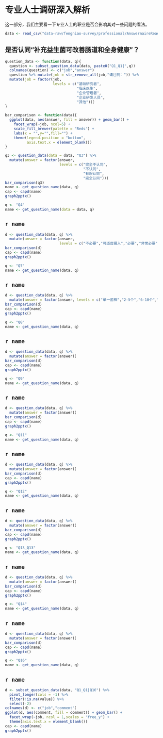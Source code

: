 # 专业人士调研深入解析 {#professional-survey-mining}


这一部分，我们主要看一下专业人士的职业是否会影响其对一些问题的看法。

```r
data <- read_csv("data-raw/fengniao-survey/professional/AnswernaireReadable.csv")

```

## 是否认同“补充益生菌可改善肠道和全身健康”？

```r
question_data <- function(data, q){
  question <- subset_question_data(data, paste0("Q1_Q1|",q))
  colnames(question) <- c("job","answer")
  question %>% mutate(job = str_remove_all(job,"请注明：")) %>%
  mutate(job = factor(job,
                      levels = c("基础研究者",
                                 "临床医生",
                                 "企业管理者",
                                 "企业研发人员",
                                 "其他")))
}

bar_comparison <- function(data){
  ggplot(data, aes(answer, fill = answer)) + geom_bar() +
    facet_wrap(~job, ncol=5) +
    scale_fill_brewer(palette = "Reds") +
    labs(x = "",y="",fill="") +
    theme(legend.position = "bottom",
          axis.text.x = element_blank())
}
```


```r
q3 <- question_data(data = data, "Q3") %>%
  mutate(answer = factor(answer,
                         levels = c("完全不认同",
                                    "不认同",
                                    "有限认同",
                                    "完全认同")))
bar_comparison(q3)
name <- get_question_name(data, q)
cap <- capd(name)
graph2pptx()
```


```r
q <- "Q4"
name <- get_question_name(data = data, q)
```

## `r name`

```r
d <- question_data(data, q) %>%
  mutate(answer = factor(answer, 
                         levels = c("不必要","可适度摄入","必要","非常必要")))
bar_comparison(d)
cap <- capd(name)
graph2pptx()
```

```r
q <- "Q7"
name <- get_question_name(data, q)
```

## `r name`

```r
d <- question_data(data, q) %>%
  mutate(answer = factor(answer, levels = c("单一菌株","2-5个","6-10个","≥10个")))
bar_comparison(d)
cap <- capd(name)
graph2pptx()
```


```r
q <- "Q8"
name <- get_question_name(data, q)
```

## `r name`

```r
d <- question_data(data, q) %>%
  mutate(answer = factor(answer))
bar_comparison(d)
cap <- capd(name)
graph2pptx()
```


```r
q <- "Q9"
name <- get_question_name(data, q)
```

## `r name`

```r
d <- question_data(data, q) %>%
  mutate(answer = factor(answer))
bar_comparison(d)
cap <- capd(name)
graph2pptx()
```



```r
q <- "Q11"
name <- get_question_name(data, q)
```

## `r name`

```r
d <- question_data(data, q) %>%
  mutate(answer = factor(answer))
bar_comparison(d)
cap <- capd(name)
graph2pptx()
```



```r
q <- "Q12"
name <- get_question_name(data, q)
```

## `r name`

```r
d <- question_data(data, q) %>%
  mutate(answer = factor(answer))
bar_comparison(d)
cap <- capd(name)
graph2pptx()
```


```r
q <- "Q13_Q13"
name <- get_question_name(data, q)
```

## `r name`

```r
d <- question_data(data, q) %>%
  mutate(answer = factor(answer))
bar_comparison(d)
cap <- capd(name)
graph2pptx()
```


```r
q <- "Q14"
name <- get_question_name(data, q)
```

## `r name`

```r
d <- question_data(data, q) %>%
  mutate(answer = factor(answer))
bar_comparison(d)
cap <- capd(name)
graph2pptx()
```


```r
q <- "Q16"
name <- get_question_name(data, q)
```

## `r name`

```r
d <- subset_question_data(data, "Q1_Q1|Q16") %>%
  pivot_longer(cols = -1) %>%
  filter(!is.na(value)) %>%
  select(-2)
colnames(d) <- c("job","comment")
ggplot(d, aes(comment, fill = comment)) + geom_bar() +
  facet_wrap(~job, ncol = 1,scales = "free_y") +
  theme(axis.text.x = element_blank())
cap <- capd(name)
graph2pptx()
```

